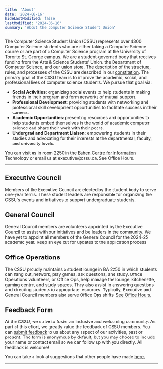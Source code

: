```yaml
---
title: 'About'
date: '2024-06-16'
hideLastModified: false
lastModified: '2024-06-16'
summary: 'About the Computer Science Student Union'
---
```


The Computer Science Student Union (CSSU) represents over 4300 Computer Science students who are either taking a Computer Science course or are part of a Computer Science program at the University of Toronto St. George campus. We are a student-governed body that receives funding from the Arts & Science Students’ Union, the Department of Computer Science, and our union store. The description of the structure, rules, and processes of the CSSU are described in our [constitution](/constitution.pdf). The primary goal of the CSSU team is to improve the academic, social, and professional lives of computer science students. We pursue that goal via:

-   **Social Activities**: organizing social events to help students in making friends in their program and form networks of mutual support.
-   **Professional Development**: providing students with networking and professional skill development opportunities to facilitate success in their careers.
-   **Academic Opportunities**: presenting resources and opportunities to help students embed themselves in the world of academic computer science and share their work with their peers.
-   **Undergrad and Department Liaison**: empowering students in their studies and advocating for their interests at the departmental, faculty, and university levels.

You can visit us in room 2250 in the [Bahen Centre for Information Technology](https://goo.gl/maps/16JTD3pr2KKMkCTE7) or email us at [executive@cssu.ca](mailto:executive@cssu.ca). [See Office Hours.](/ba2250)

---

## Executive Council

Members of the Executive Council are elected by the student body to serve one-year terms. These student leaders are responsible for organizing the CSSU's events and initiatives to support undergraduate students.

<CouncilSectionContainer>
    <ProfileContainer>
        <ProfileCard
            fullName="Pratibha Thakur"
            position="Acting President"
            github="https://github.com/praticodes"
            linkedin="https://www.linkedin.com/in/thakur-pratibha"
            imageUrl="/people/PratibhaThakur.png"
            year={3}
            department=""
        />
        <ProfileCard
            fullName="Jason Barahan"
            position="Acting Vice President"
            linkedin="https://www.linkedin.com/in/JasonBarahan"
            github="https://github.com/JasonBarahan"
            imageUrl="/people/JasonBarahan.jpg"
            year={3}
            department=""
        />
    </ProfileContainer>
    <ProfileContainer>
        <ProfileCard
            fullName="Aviraj Newatia"
            position="Dir. Academic Events"
            github="https://github.com/projectavi"
            linkedin="https://www.linkedin.com/in/avinewatia/"
            imageUrl="/people/AvirajNewatia.jpeg"
            year={4}
            department="academic"
        />
        <ProfileCard
            fullName="Zachary Muir"
            position="Dir. Internal Relations"
            linkedin="https://www.linkedin.com/in/zachmuir/"
            year={2}
            department="internal"
        />
        <ProfileCard
            fullName="Yanzhen Chen"
            position="Dir. External Relations"
            year={2}
            department="external"
        />
    </ProfileContainer>
</CouncilSectionContainer>

## General Council

General Council members are volunteers appointed by the Executive Council to assist with our initiatives and be leaders in the community.
We have yet to appoint all members of the General Council for the 2024-25 academic year. Keep an eye out for updates to the application process.

<CouncilSectionContainer>
    <ProfileContainer>
        <ProfileCard
            fullName="Avery Ng"
            linkedin="https://www.linkedin.com/in/averyng128/"
            position="Associate, Academic Committee"
            year={2}
            department="academic"
        />
        <ProfileCard
            fullName="Vishnu Nittoor"
            position="Associate, Academic Committee"
            imageUrl="/people/VishnuNittoor.jpg"
            department="academic"
        />
        <ProfileCard
            fullName="Adam Petrovic"
            position="Associate, Academic Committee"
            year={2}
            department="academic"
        />
        <ProfileCard
            fullName="Lily Phan"
            linkedin="https://www.linkedin.com/in/lilyphan48/"
            position="Associate, Academic Committee"
            imageUrl="/people/LilyPhan.jpg"
            year={2}
            department="academic"
        />
        <ProfileCard
            fullName="Andrew Kwok"
            position="Associate, Academic Committee"
            year={3}
            department="academic"
        />
        <ProfileCard
            fullName="Alan Su"
            position="Associate, Academic Committee"
            year={2}
            department="academic"
        />
    </ProfileContainer>
</CouncilSectionContainer>

## Office Operations

The CSSU proudly maintains a student lounge in BA 2250 in which students can hang out, network, play games, ask questions, and study. Office Operations volunteers, or Office Ops, help manage the lounge, kitchenette, gaming centre, and study spaces. They also assist in answering questions and directing students to appropriate resources. Typically, Executive and General Council members also serve Office Ops shifts. [See Office Hours.](/ba2250)

## Feedback Form

At the CSSU, we strive to foster an inclusive and welcoming community. As part of this effort, we greatly value the feedback of CSSU members. You can [submit feedback](https://forms.gle/bb4JXfWYkqW7Ewhh8) to us about any aspect of our activities, past or present. The form is anonymous by default, but you may choose to include your name or contact email so we can follow up with you directly. All feedback is welcome!

You can take a look at suggestions that other people have made [here.](https://github.com/cssu/suggestions/issues)

---
